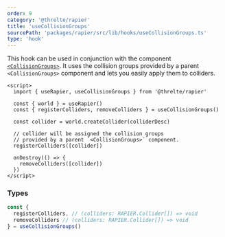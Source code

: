 ```yaml
---
order: 9
category: '@threlte/rapier'
title: 'useCollisionGroups'
sourcePath: 'packages/rapier/src/lib/hooks/useCollisionGroups.ts'
type: 'hook'
---
```


This hook can be used in conjunction with the component [`<CollisionGroups>`](/reference/rapier/collision-groups). It uses the collision groups provided by a parent `<CollisionGroups>` component and lets you easily apply them to colliders.

```svelte
<script>
  import { useRapier, useCollisionGroups } from '@threlte/rapier'

  const { world } = useRapier()
  const { registerColliders, removeColliders } = useCollisionGroups()

  const collider = world.createCollider(colliderDesc)

  // collider will be assigned the collision groups
  // provided by a parent `<CollisionGroups>` component.
  registerColliders([collider])

  onDestroy(() => {
    removeColliders([collider])
  })
</script>
```

### Types

```ts
const {
  registerColliders, // (colliders: RAPIER.Collider[]) => void
  removeColliders // (colliders: RAPIER.Collider[]) => void
} = useCollisionGroups()
```
